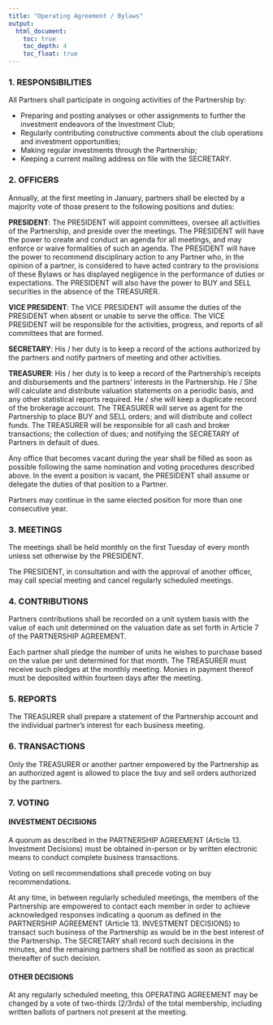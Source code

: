 ```yaml
---
title: "Operating Agreement / Bylaws"
output: 
  html_document:
    toc: true
    toc_depth: 4
    toc_float: true
---
```


### 1. RESPONSIBILITIES

All Partners shall participate in ongoing activities of the Partnership by:

* Preparing and posting analyses or other assignments to further the investment endeavors of the Investment Club;
* Regularly contributing constructive comments about the club operations and investment opportunities;
* Making regular investments through the Partnership;
* Keeping a current mailing address on file with the SECRETARY.

### 2. OFFICERS

Annually, at the first meeting in January, partners shall be elected by a majority vote of those present to the following positions and duties:

__PRESIDENT__: The PRESIDENT will appoint committees, oversee all activities of the Partnership, and preside over the meetings. The PRESIDENT will have the power to create and conduct an agenda for all meetings, and may enforce or waive formalities of such an agenda. The PRESIDENT will have the power to recommend disciplinary action to any Partner who, in the opinion of a partner, is considered to have acted contrary to the provisions of these Bylaws or has displayed negligence in the performance of duties or expectations. The PRESIDENT will also have the power to BUY and SELL securities in the absence of the TREASURER.

__VICE PRESIDENT__: The VICE PRESIDENT will assume the duties of the PRESIDENT when absent or unable to serve the office. The VICE PRESIDENT will be responsible for the activities, progress, and reports of all committees that are formed.

__SECRETARY__: His / her duty is to keep a record of the actions authorized by the partners and notify partners of meeting and other activities.

__TREASURER__: His / her duty is to keep a record of the Partnership's receipts and disbursements and the partners' interests in the Partnership. He / She will calculate and distribute valuation statements on a periodic basis, and any other statistical reports required. He / she will keep a duplicate record of the brokerage account. The TREASURER will serve as agent for the Partnership to place BUY and SELL orders; and will distribute and collect funds. The TREASURER will be responsible for all cash and broker transactions; the collection of dues; and notifying the SECRETARY of Partners in default of dues.

Any office that becomes vacant during the year shall be filled as soon as possible following the same nomination and voting procedures described above. In the event a position is vacant, the PRESIDENT shall assume or delegate the duties of that position to a Partner.

Partners may continue in the same elected position for more than one consecutive year.

### 3. MEETINGS

The meetings shall be held monthly on the first Tuesday of every month unless set otherwise by the PRESIDENT.

The PRESIDENT, in consultation and with the approval of another officer, may call special meeting and cancel regularly scheduled meetings.

### 4. CONTRIBUTIONS

Partners contributions shall be recorded on a unit system basis with the value of each unit determined on the valuation date as set forth in Article 7 of the PARTNERSHIP AGREEMENT.

Each partner shall pledge the number of units he wishes to purchase based on the value per unit determined for that month. The TREASURER must receive such pledges at the monthly meeting. Monies in payment thereof must be deposited within fourteen days after the meeting.

### 5. REPORTS

The TREASURER shall prepare a statement of the Partnership account and the individual partner's interest for each business meeting.

### 6. TRANSACTIONS

Only the TREASURER or another partner empowered by the Partnership as an authorized agent is allowed to place the buy and sell orders authorized by the partners.

### 7. VOTING

#### INVESTMENT DECISIONS

A quorum as described in the PARTNERSHIP AGREEMENT (Article 13. Investment Decisions) must be obtained in-person or by written electronic means to conduct complete business transactions.

Voting on sell recommendations shall precede voting on buy recommendations.

At any time, in between regularly scheduled meetings, the members of the Partnership are empowered to contact each member in order to achieve acknowledged responses indicating a quorum as defined in the PARTNERSHIP AGREEMENT (Article 13. INVESTMENT DECISIONS) to transact such business of the Partnership as would be in the best interest of the Partnership. The SECRETARY shall record such decisions in the minutes, and the remaining
partners shall be notified as soon as practical thereafter of such decision.

#### OTHER DECISIONS

At any regularly scheduled meeting, this OPERATING AGREEMENT may be changed by a vote of two-thirds (2/3rds) of the total membership, including written ballots of partners not present at the meeting.
